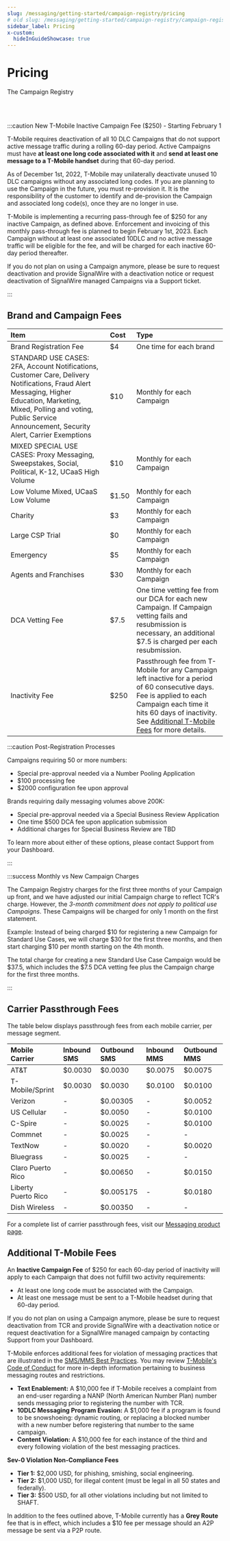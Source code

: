 ```yaml
---
slug: /messaging/getting-started/campaign-registry/pricing
# old slug: /messaging/getting-started/campaign-registry/campaign-registry-pricing
sidebar_label: Pricing
x-custom:
  hideInGuideShowcase: true
---
```


# Pricing

<Subtitle>The Campaign Registry</Subtitle>

<br/><br/>

:::caution New T-Mobile Inactive Campaign Fee ($250) - Starting February 1

T-Mobile requires deactivation of all 10 DLC Campaigns that do not support active message traffic during a rolling 60-day period. Active Campaigns must have **at least one long code associated with it** and **send at least one message to a T-Mobile handset** during that 60-day period.

As of December 1st, 2022, T-Mobile may unilaterally deactivate unused 10 DLC campaigns without any associated long codes. If you are planning to use the Campaign in the future, you must re-provision it. It is the responsibility of the customer to identify and de-provision the Campaign and associated long code(s), once they are no longer in use.

T-Mobile is implementing a recurring pass-through fee of $250 for any inactive Campaign, as defined above. Enforcement and invoicing of this monthly pass-through fee is planned to begin February 1st, 2023. Each Campaign without at least one associated 10DLC and no active message traffic will be eligible for the fee, and will be charged for each inactive 60-day period thereafter.

If you do not plan on using a Campaign anymore, please be sure to request deactivation and provide SignalWire with a deactivation notice or request deactivation of SignalWire managed Campaigns via a Support ticket.

:::

## Brand and Campaign Fees

| Item                                                                                                                                                                                                                                  | Cost  | Type                                                                                                                                                                                                                                                   |
| :------------------------------------------------------------------------------------------------------------------------------------------------------------------------------------------------------------------------------------ | :---- | :----------------------------------------------------------------------------------------------------------------------------------------------------------------------------------------------------------------------------------------------------- |
| Brand Registration Fee                                                                                                                                                                                                                | $4    | One time for each brand                                                                                                                                                                                                                                |
| STANDARD USE CASES: 2FA, Account Notifications, Customer Care, Delivery Notifications, Fraud Alert Messaging, Higher Education, Marketing, Mixed, Polling and voting, Public Service Announcement, Security Alert, Carrier Exemptions | $10   | Monthly for each Campaign                                                                                                                                                                                                                              |
| MIXED SPECIAL USE CASES: Proxy Messaging, Sweepstakes, Social, Political, K-12, UCaaS High Volume                                                                                                                                     | $10   | Monthly for each Campaign                                                                                                                                                                                                                              |
| Low Volume Mixed, UCaaS Low Volume                                                                                                                                                                                                    | $1.50 | Monthly for each Campaign                                                                                                                                                                                                                              |
| Charity                                                                                                                                                                                                                               | $3    | Monthly for each Campaign                                                                                                                                                                                                                              |
| Large CSP Trial                                                                                                                                                                                                                       | $0    | Monthly for each Campaign                                                                                                                                                                                                                              |
| Emergency                                                                                                                                                                                                                             | $5    | Monthly for each Campaign                                                                                                                                                                                                                              |
| Agents and Franchises                                                                                                                                                                                                                 | $30   | Monthly for each Campaign                                                                                                                                                                                                                              |
| DCA Vetting Fee                                                                                                                                                                                                                       | $7.5   | One time vetting fee from our DCA for each new Campaign. If Campaign vetting fails and resubmission is necessary, an additional $7.5 is charged per each resubmission.                                                                                  |
| Inactivity Fee                                                                                                                                                                                                                        | $250  | Passthrough fee from T-Mobile for any Campaign left inactive for a period of 60 consecutive days. Fee is applied to each Campaign each time it hits 60 days of inactivity. See [Additional T-Mobile Fees](#additional-t-mobile-fees) for more details. |

:::caution Post-Registration Processes

Campaigns requiring 50 or more numbers:

- Special pre-approval needed via a Number Pooling Application
- $100 processing fee
- $2000 configuration fee upon approval

Brands requiring daily messaging volumes above 200K:

- Special pre-approval needed via a Special Business Review Application
- One time $500 DCA fee upon application submission
- Additional charges for Special Business Review are TBD

To learn more about either of these options, please contact Support from your Dashboard.

:::

:::success Monthly vs New Campaign Charges

The Campaign Registry charges for the first three months of your Campaign up front, and we have adjusted our initial Campaign charge to reflect TCR's charge. However, the _3-month commitment does not apply to political use Campaigns_. These Campaigns will be charged for only 1 month on the first statement.

Example: Instead of being charged $10 for registering a new Campaign for Standard Use Cases, we will charge $30 for the first three months, and then start charging $10 per month starting on the 4th month.

The total charge for creating a new Standard Use Case Campaign would be $37.5, which includes the $7.5 DCA vetting fee plus the Campaign charge for the first three months.

:::

## Carrier Passthrough Fees

The table below displays passthrough fees from each mobile carrier, per message segment.

| Mobile Carrier    | Inbound SMS | Outbound SMS | Inbound MMS | Outbound MMS |
| :---------------- | :---------- | :----------- | :---------- | :----------- |
| AT&T              | $0.0030     | $0.0030      | $0.0075     | $0.0075      |
| T-Mobile/Sprint   | $0.0030     | $0.0030      | $0.0100     | $0.0100      |
| Verizon           | -           | $0.00305     | -           | $0.0052      |
| US Cellular       | -           | $0.0050      | -           | $0.0100      |
| C-Spire           | -           | $0.0025      | -           | $0.0100      |
| Commnet           | -           | $0.0025      | -           | -            |
| TextNow           | -           | $0.0020      | -           | $0.0020      |
| Bluegrass         | -           | $0.0025      | -           | -            |
| Claro Puerto Rico | -           | $0.00650     | -           | $0.0150      |
| Liberty Puerto Rico | -         | $0.005175    | -           | $0.0180      |
| Dish Wireless     | -           | $0.00350     | -           | -            |

For a complete list of carrier passthrough fees, visit our [Messaging product page](https://signalwire.com/pricing/messaging).

## Additional T-Mobile Fees

An **Inactive Campaign Fee** of $250 for each 60-day period of inactivity will apply to each Campaign that does not fulfill two activity requirements:

- At least one long code must be associated with the Campaign.
- At least one message must be sent to a T-Mobile headset during that 60-day period.

If you do not plan on using a Campaign anymore, please be sure to request deactivation from TCR and provide SignalWire with a deactivation notice or request deactivation for a SignalWire managed campaign by contacting Support from your Dashboard.

T-Mobile enforces additional fees for violation of messaging practices that are illustrated in the [SMS/MMS Best Practices](../../getting-started/sms-best-practices-how-to-ensure-message-delivery.mdx). You may review [T-Mobile's Code of Conduct](https://www.t-mobile.com/support/public-files/attachments/T-Mobile%20Code%20of%20Conduct.pdf) for more in-depth information pertaining to business messaging routes and restrictions.

- **Text Enablement:** A $10,000 fee if T-Mobile receives a complaint from an end-user regarding a NANP (North American Number Plan) number sends messaging prior to registering the number with TCR.
- **10DLC Messaging Program Evasion:** A $1,000 fee if a program is found to be snowshoeing: dynamic routing, or replacing a blocked number with a new number before registering that number to the same campaign.
- **Content Violation:** A $10,000 fee for each instance of the third and every following violation of the best messaging practices.

**Sev-0 Violation Non-Compliance Fees**
- **Tier 1:** $2,000 USD, for phishing, smishing, social engineering.
- **Tier 2:** $1,000 USD, for illegal content (must be legal in all 50 states and federally).
- **Tier 3:** $500 USD, for all other violations including but not limited to SHAFT.

In addition to the fees outlined above, T-Mobile currently has a **Grey Route** fee that is in effect, which includes a $10 fee per message should an A2P message be sent via a P2P route.
